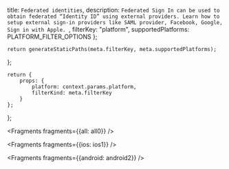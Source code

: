   title: `Federated identities`,
  description: `Federated Sign In can be used to obtain federated “Identity ID” using external providers. Learn how to setup external sign-in providers like SAML provider, Facebook, Google, Sign in with Apple. `,
  filterKey: "platform",
  supportedPlatforms: PLATFORM_FILTER_OPTIONS
};
      


    return generateStaticPaths(meta.filterKey, meta.supportedPlatforms);
};

    return {
        props: {
            platform: context.params.platform,
            filterKind: meta.filterKey
        }
    };
};


<Fragments fragments={{all: all0}} />


<Fragments fragments={{ios: ios1}} />


<Fragments fragments={{android: android2}} />